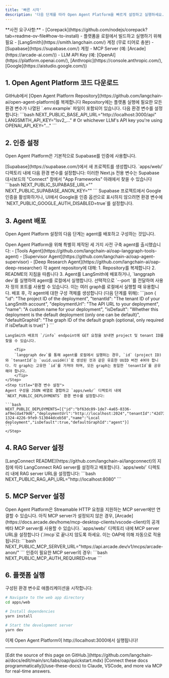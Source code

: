 ```yaml
---
title: '빠른 시작'
description: '다음 단계를 따라 Open Agent Platform을 빠르게 설정하고 실행하세요.'
---
```


<Info>
**사전 요구사항:**
- [Corepack](https://github.com/nodejs/corepack?tab=readme-ov-file#how-to-install) - 플랫폼을 로컬에서 빌드하고 실행하기 위해 필요
- [LangSmith](https://smith.langchain.com/) 계정 (무료 티어로 충분)
- [Supabase](https://supabase.com/) 계정
- MCP Server (예: [Arcade](https://arcade-ai.com/))
- LLM API Key (예: [OpenAI](https://platform.openai.com/), [Anthropic](https://console.anthropic.com/), [Google](https://aistudio.google.com/))
</Info>

## 1. Open Agent Platform 코드 다운로드

<Steps>
    <Step title="Repository 복제">
    GitHub에서 [Open Agent Platform Repository](https://github.com/langchain-ai/open-agent-platform)를 복제합니다
    </Step>
    <Step title="환경 변수 설정">
        <Tip>
        Repository에는 플랫폼 실행에 필요한 모든 환경 변수가 나열된 `.env.example` 파일이 포함되어 있습니다.
        </Tip>
    다음 환경 변수를 설정합니다:
    ```bash
      NEXT_PUBLIC_BASE_API_URL="http://localhost:3000/api"
      LANGSMITH_API_KEY="lsv2_..."
      # Or whichever LLM's API key you're using
      OPENAI_API_KEY="..."
    ```
    </Step>
</Steps>

## 2. 인증 설정

Open Agent Platform은 기본적으로 Supabase를 인증에 사용합니다.

<Steps>
    <Step title="Supabase 프로젝트 생성">
    [Supabase](https://supabase.com/)에서 새 프로젝트를 생성합니다.
    </Step>
    <Step title="환경 변수 구성">
    `apps/web/` 디렉토리 내에 다음 환경 변수를 설정합니다:
        <Tip>
        이러한 Next.js 전용 변수는 Supabase 대시보드의 "Connect" 창에서 "App Frameworks" 아래에서 찾을 수 있습니다
        </Tip>
    ```bash
    NEXT_PUBLIC_SUPABASE_URL="<your supabase url>"
    NEXT_PUBLIC_SUPABASE_ANON_KEY="<your supabase anon key>"
    ```
    </Step>
    <Step title="인증 제공자 활성화">
        Supabase 프로젝트에서 Google 인증을 활성화하거나, UI에서 Google을 인증 옵션으로 표시하지 않으려면 환경 변수에 `NEXT_PUBLIC_GOOGLE_AUTH_DISABLED=true`를 설정합니다.
    </Step>
</Steps>

## 3. Agent 배포

Open Agent Platform 설정의 다음 단계는 agent를 배포하고 구성하는 것입니다.

<Steps>
    <Step title="사전 구축된 Agent 복제">
    Open Agent Platform을 위해 특별히 제작된 세 가지 사전 구축 agent를 출시했습니다:
    - [Tools Agent](https://github.com/langchain-ai/oap-langgraph-tools-agent)
    - [Supervisor Agent](https://github.com/langchain-ai/oap-agent-supervisor)
    - [Deep Research Agent](https://github.com/langchain-ai/oap-deep-researcher)
    </Step>
    <Step title="Agent 설정 지침 따르기">
    각 agent repository에 대해:
    1. Repository를 복제합니다
    2. README의 지침을 따릅니다
    3. Agent를 LangSmith에 배포하거나, `langgraph dev`를 실행하여 agent를 로컬에서 실행합니다. 선택적으로 `--port <port>`를 전달하여 사용자 정의 포트를 사용할 수 있습니다. 이는 여러 graph를 로컬에서 실행할 때 유용합니다.
    </Step>
    <Step title="환경 변수 구성">
    배포 후, 각 agent에 대한 구성 객체를 생성합니다 (다음 단계를 위해):
    ```json
    {
      "id": "The project ID of the deployment",
      "tenantId": "The tenant ID of your LangSmith account",
      "deploymentUrl": "The API URL to your deployment",
      "name": "A custom name for your deployment",
      "isDefault": "Whether this deployment is the default deployment (only one can be default)",
      "defaultGraphId": "The graph ID of the default graph (optional, only required if isDefault is true)"
    }
    ```

    LangSmith 배포의 `/info` endpoint에 GET 요청을 보내면 project 및 tenant ID를 찾을 수 있습니다.

        <Tip>
        `langgraph dev`를 통해 agent를 로컬에서 실행하는 경우, `id` (project ID)와 `tenantId`는 `uuid.uuid4()`로 생성된 것과 같은 유효한 UUID 버전 4여야 합니다. 각 graph는 고유한 `id`를 가져야 하며, 모든 graph는 동일한 `tenantId`를 공유해야 합니다.
        </Tip>
    </Step>
    <Step title="환경 변수 설정">
    Agent 구성을 JSON 배열로 결합하고 `apps/web/` 디렉토리 내에 `NEXT_PUBLIC_DEPLOYMENTS` 환경 변수를 설정합니다:

    ```bash
    NEXT_PUBLIC_DEPLOYMENTS=[{"id":"bf63dc89-1de7-4a65-8336-af9ecda479d6","deploymentUrl":"http://localhost:2024","tenantId":"42d732b3-1324-4226-9fe9-513044dceb58","name":"Local deployment","isDefault":true,"defaultGraphId":"agent"}]
    ```
    </Step>
</Steps>

## 4. RAG Server 설정

<Steps>
    <Step title="LangConnect 배포">
    [LangConnect README](https://github.com/langchain-ai/langconnect)의 지침에 따라 LangConnect RAG server를 설정하고 배포합니다.
    </Step>
    <Step title="환경 변수 구성">
    `apps/web/` 디렉토리 내에 RAG server URL을 설정합니다:
    ```bash
    NEXT_PUBLIC_RAG_API_URL="http://localhost:8080"
    ```
    </Step>
</Steps>

## 5. MCP Server 설정

<Tip>
Open Agent Platform은 Streamable HTTP 요청을 지원하는 MCP server에만 연결할 수 있습니다.
아직 MCP server가 설정되지 않은 경우, [Arcade](https://docs.arcade.dev/home/mcp-desktop-clients/vscode-client)의 공개 베타 MCP server를 사용할 수 있습니다.
</Tip>

<Steps>
    <Step title="MCP Server URL 구성">
    `apps/web/` 디렉토리 내에 MCP server URL을 설정합니다 (`/mcp`로 끝나지 않도록 하세요. 이는 OAP에 의해 자동으로 적용됩니다):
    ```bash
    NEXT_PUBLIC_MCP_SERVER_URL="https://api.arcade.dev/v1/mcps/arcade-anon/"
    ```
    </Step>
    <Step title="인증 구성 (필요한 경우)">
    인증이 필요한 MCP server의 경우:
    ```bash
    NEXT_PUBLIC_MCP_AUTH_REQUIRED=true
    ```
    </Step>
</Steps>

## 6. 플랫폼 실행

구성된 환경 변수로 애플리케이션을 시작합니다:

```bash
# Navigate to the web app directory
cd apps/web

# Install dependencies
yarn install

# Start the development server
yarn dev
```

이제 Open Agent Platform이 http://localhost:3000에서 실행됩니다!

---

<Callout icon="pen-to-square" iconType="regular">
    [Edit the source of this page on GitHub.](https://github.com/langchain-ai/docs/edit/main/src/labs/oap/quickstart.mdx)
</Callout>
<Tip icon="terminal" iconType="regular">
    [Connect these docs programmatically](/use-these-docs) to Claude, VSCode, and more via MCP for    real-time answers.
</Tip>
